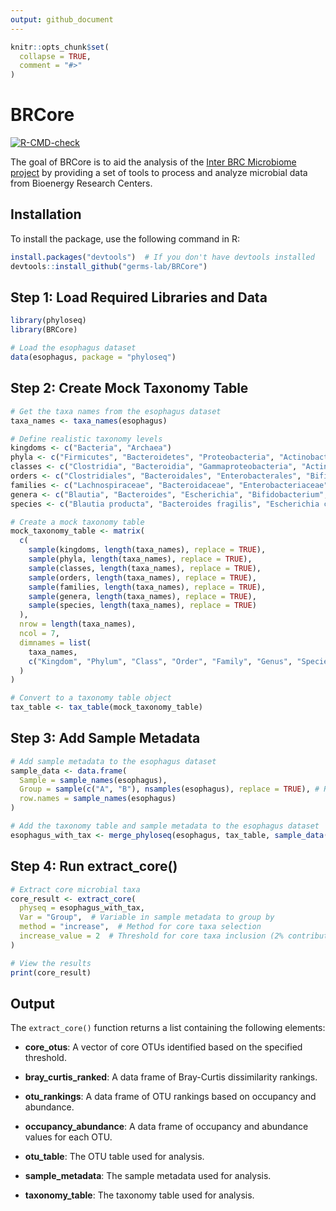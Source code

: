 ```yaml
---
output: github_document
---
```


<!-- README.md is generated from README.Rmd. Please edit that file -->

```r
knitr::opts_chunk$set(
  collapse = TRUE,
  comment = "#>"
)
```

# BRCore

<!-- badges: start -->

[![R-CMD-check](https://github.com/germs-lab/BRCore/actions/workflows/R-CMD-check.yaml/badge.svg)](https://github.com/germs-lab/BRCore/actions/workflows/R-CMD-check.yaml)

<!-- badges: end -->

The goal of BRCore is to aid the analysis of the [Inter BRC Microbiome project](https://github.com/germs-lab/interbrc-core-analysis) by providing a set of tools to process and analyze microbial data from Bioenergy Research Centers.

## Installation

To install the package, use the following command in R:

```r
install.packages("devtools")  # If you don't have devtools installed
devtools::install_github("germs-lab/BRCore")
```

## Step 1: Load Required Libraries and Data

```r
library(phyloseq)
library(BRCore)

# Load the esophagus dataset
data(esophagus, package = "phyloseq")
```

## Step 2: Create Mock Taxonomy Table

```r
# Get the taxa names from the esophagus dataset
taxa_names <- taxa_names(esophagus)

# Define realistic taxonomy levels
kingdoms <- c("Bacteria", "Archaea")
phyla <- c("Firmicutes", "Bacteroidetes", "Proteobacteria", "Actinobacteria", "Euryarchaeota")
classes <- c("Clostridia", "Bacteroidia", "Gammaproteobacteria", "Actinobacteria", "Methanobacteria")
orders <- c("Clostridiales", "Bacteroidales", "Enterobacterales", "Bifidobacteriales", "Methanobacteriales")
families <- c("Lachnospiraceae", "Bacteroidaceae", "Enterobacteriaceae", "Bifidobacteriaceae", "Methanobacteriaceae")
genera <- c("Blautia", "Bacteroides", "Escherichia", "Bifidobacterium", "Methanobrevibacter")
species <- c("Blautia producta", "Bacteroides fragilis", "Escherichia coli", "Bifidobacterium longum", "Methanobrevibacter smithii")

# Create a mock taxonomy table
mock_taxonomy_table <- matrix(
  c(
    sample(kingdoms, length(taxa_names), replace = TRUE),
    sample(phyla, length(taxa_names), replace = TRUE),
    sample(classes, length(taxa_names), replace = TRUE),
    sample(orders, length(taxa_names), replace = TRUE),
    sample(families, length(taxa_names), replace = TRUE),
    sample(genera, length(taxa_names), replace = TRUE),
    sample(species, length(taxa_names), replace = TRUE)
  ),
  nrow = length(taxa_names),
  ncol = 7,
  dimnames = list(
    taxa_names,
    c("Kingdom", "Phylum", "Class", "Order", "Family", "Genus", "Species")
  )
)

# Convert to a taxonomy table object
tax_table <- tax_table(mock_taxonomy_table)
```

## Step 3: Add Sample Metadata

```r
# Add sample metadata to the esophagus dataset
sample_data <- data.frame(
  Sample = sample_names(esophagus),
  Group = sample(c("A", "B"), nsamples(esophagus), replace = TRUE), # Random groups
  row.names = sample_names(esophagus)
)

# Add the taxonomy table and sample metadata to the esophagus dataset
esophagus_with_tax <- merge_phyloseq(esophagus, tax_table, sample_data(sample_data))
```

## Step 4: Run extract_core()

```r
# Extract core microbial taxa
core_result <- extract_core(
  physeq = esophagus_with_tax,
  Var = "Group",  # Variable in sample metadata to group by
  method = "increase",  # Method for core taxa selection
  increase_value = 2  # Threshold for core taxa inclusion (2% contribution to Bray-Curtis dissimilarity)
)

# View the results
print(core_result)
```

## Output

The `extract_core()` function returns a list containing the following elements:

-   **core_otus**: A vector of core OTUs identified based on the specified threshold.

-   **bray_curtis_ranked**: A data frame of Bray-Curtis dissimilarity rankings.

-   **otu_rankings**: A data frame of OTU rankings based on occupancy and abundance.

-   **occupancy_abundance**: A data frame of occupancy and abundance values for each OTU.

-   **otu_table**: The OTU table used for analysis.

-   **sample_metadata**: The sample metadata used for analysis.

-   **taxonomy_table**: The taxonomy table used for analysis.
